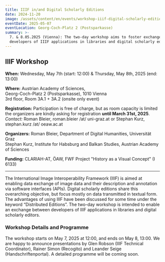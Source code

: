 ```yaml
---
title: IIIF in/and Digital Scholarly Editions
date: 2024-11-20
image: /assets/content/en/events/workshop-iiif-digital-scholarly-editions/image.png
eventDate: 2025-05-07
eventLocation: Georg-Coch-Platz 2 (Postsparkasse)
summary: >-
  7. & 8.05.2025 (Vienna): The two-day workshop aims to foster exchange between
  developers of IIIF applications in libraries and digital scholarly editors.
---
```

## IIIF Workshop

**When:** Wednesday, May 7th (start: 12:00) & Thursday, May 8th, 2025 (end: 13:00)

**Where:** Austrian Academy of Sciences, \
Georg-Coch-Platz 2 (Postsparkasse), 1010 Vienna\
3rd floor, Room 3A.1 + 3A.2 (onsite only event)

**Registration:** Participation is free of charge, but as room capacity is limited the organizers are kindly asking for registration **until March 31st, 2025**.\
*Contact:* Roman Bleier, roman.bleier /at/ uni-graz.at or Stephan Kurz, stephan.kurz /at/ oeaw\.ac.at

**Organizers:** Roman Bleier, Department of Digital Humanities, Universität Graz\
Stephan Kurz, Institute for Habsburg and Balkan Studies, Austrian Academy of Sciences

**Funding:** CLARIAH-AT, ÖAW, FWF Project "History as a Visual Concept" (I 6133)

---

The International Image Interoperability Framework (IIIF) is aimed at enabling data exchange of image data and their description and annotation via software interfaces (APIs). Digital scholarly editions share this overarching objective, but focus mostly on data transmitted in textual form. The advantages of using IIIF have been discussed for some time under the keyword “Distributed Editions”. The two-day workshop is intended to enable an exchange between developers of IIIF applications in libraries and digital scholarly editors.

### Workshop Details and Programme

The workshop starts on May 7, 2025 at 12:00, and ends on May 8, 13:00. We are happy to announce presentations by Glen Robson (IIIF Technical Coordinator), Rainer Simon (Recogito) and Leander Seige (Handschriftenportal). A detailed programme will be coming soon.
